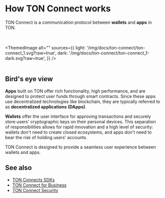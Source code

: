 
# How TON Connect works

TON Connect is a communication protocol between **wallets** and **apps** in TON.



<br></br>
<ThemedImage
    alt=""
    sources={{
        light: '/img/docs/ton-connect/ton-connect_1.svg?raw=true',
        dark: '/img/docs/ton-connect/ton-connect_1-dark.svg?raw=true',
    }}
/>
<br></br>

## Bird's eye view

**Apps** built on TON offer rich functionality, high performance, and are designed to protect user funds through smart contracts. Since these apps use decentralized technologies like blockchain, they are typically referred to as **decentralized applications (DApps)**.

**Wallets** offer the user interface for approving transactions and securely store users' cryptographic keys on their personal devices.
This separation of responsibilities allows for rapid innovation and a high level of security: wallets don't need to create closed ecosystems, and apps don't need to bear the risk of holding users' accounts.

TON Connect is designed to provide a seamless user experience between wallets and apps.

## See also

- [TON Connects SDKs](/v3/guidelines/ton-connect/guidelines/developers)
- [TON Connect for Business](/v3/guidelines/ton-connect/business/ton-connect-for-business)
- [TON Connect Security](/v3/guidelines/ton-connect/business/ton-connect-for-security)

